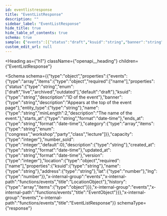 ```yaml
---
id: eventlistresponse
title: "EventListResponse"
description: ""
sidebar_label: "EventListResponse"
hide_title: true
hide_table_of_contents: true
schema: true
sample: {"events":[{"status":"draft","ksuid":"string","banner":"string","entity_type":"string","name":"string","starts_at":"2024-07-29T15:51:28.071Z","ends_at":"2024-07-29T15:51:28.071Z","category":["congress"],"capacity":0,"number_sold":0,"description":"string","created_at":"2024-07-29T15:51:28.071Z","updated_at":"2024-07-29T15:51:28.071Z","version":0,"location":{"ksuid":"string","name":"string","address":"string","lat":0,"lng":0},"history":[{}]}]}
custom_edit_url: null
---
```



<Heading
  as={"h1"}
  className={"openapi__heading"}
  children={"EventListResponse"}
>
</Heading>





<Schema
  schema={{"type":"object","properties":{"events":{"type":"array","items":{"type":"object","required":["name"],"properties":{"status":{"type":"string","enum":["draft","live","archived","outdated"],"default":"draft"},"ksuid":{"type":"string","description":"ID of the event"},"banner":{"type":"string","description":"Appears at the top of the event page"},"entity_type":{"type":"string"},"name":{"type":"string","minLength":2,"description":"The name of the event."},"starts_at":{"type":"string","format":"date-time"},"ends_at":{"type":"string","format":"date-time"},"category":{"type":"array","items":{"type":"string","enum":["congress","workshop","party","class","lecture"]}},"capacity":{"type":"integer"},"number_sold":{"type":"integer","default":0},"description":{"type":"string"},"created_at":{"type":"string","format":"date-time"},"updated_at":{"type":"string","format":"date-time"},"version":{"type":"integer"},"location":{"type":"object","required":["name"],"properties":{"ksuid":{"type":"string"},"name":{"type":"string"},"address":{"type":"string"},"lat":{"type":"number"},"lng":{"type":"number"}},"x-internal-group":"events","x-internal-path":"functions/events","title":"LocationObject"},"history":{"type":"array","items":{"type":"object"}}},"x-internal-group":"events","x-internal-path":"functions/events","title":"EventObject"}}},"x-internal-group":"events","x-internal-path":"functions/events","title":"EventListResponse"}}
  schemaType={"response"}
>
  
</Schema>
            